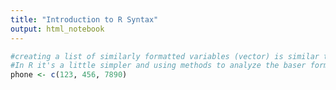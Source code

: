 ```yaml
---
title: "Introduction to R Syntax"
output: html_notebook
---
```

```r
#creating a list of similarly formatted variables (vector) is similar to building a two dimensional array in C type languages
#In R it's a little simpler and using methods to analyze the baser format and printing locations is also easier
phone <- c(123, 456, 7890)
```

